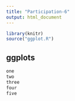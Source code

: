 ```yaml
---
title: "Participation-6"
output: html_document
---
```


```r
library(knitr)
source("ggplot.R")
```

## ggplots

```r
one
two
three
four
five
```
